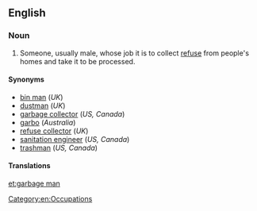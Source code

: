 ==English==
{{wikipedia|Waste collector}}
===Noun===
{{en-noun|head= [[garbage]] [[man]]|pl=garbage men}}

# {{context|US|Canada}} Someone, usually male, whose job it is to collect [[refuse]] from people's homes and take it to be processed.

====Synonyms====
* [[bin man]] (''UK'')
* [[dustman]] (''UK'')
* [[garbage collector]] (''US, Canada'')
* [[garbo]] (''Australia'')
* [[refuse collector]] (''UK'')
* [[sanitation engineer]] (''US, Canada'')
* [[trashman]] (''US, Canada'')

====Translations====
{{trans-see|garbage collector}}

[[Category:en:Occupations]]

[[et:garbage man]]